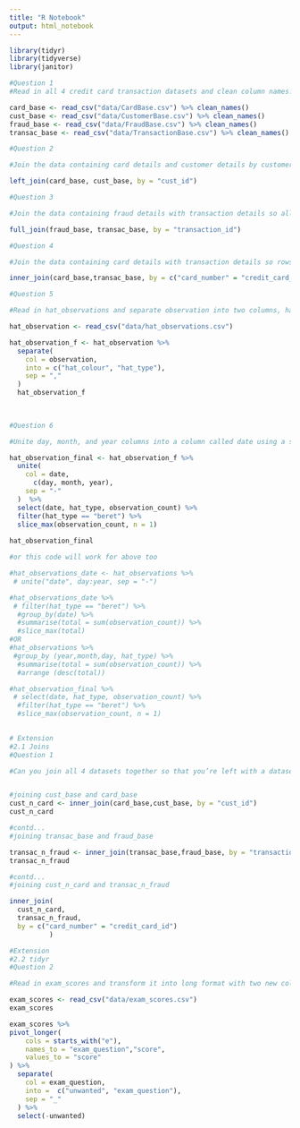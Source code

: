 ```yaml
---
title: "R Notebook"
output: html_notebook
---
```


```r
library(tidyr)
library(tidyverse)
library(janitor)
```

```r
#Question 1
#Read in all 4 credit card transaction datasets and clean column names.

card_base <- read_csv("data/CardBase.csv") %>% clean_names()
cust_base <- read_csv("data/CustomerBase.csv") %>% clean_names()
fraud_base <- read_csv("data/FraudBase.csv") %>% clean_names()
transac_base <- read_csv("data/TransactionBase.csv") %>% clean_names()
```


```r
#Question 2

#Join the data containing card details and customer details by customer id, so that all records of card details and any matching records in customer details are kept. Before you run the code, think about how many rows you expect to see after joining.

left_join(card_base, cust_base, by = "cust_id")
```
```r
#Question 3

#Join the data containing fraud details with transaction details so all rows of both tables are kept. What does the resulting row number tell you?

full_join(fraud_base, transac_base, by = "transaction_id")

```
```r
#Question 4

#Join the data containing card details with transaction details so rows from the first which have matching ones in the second are returned.

inner_join(card_base,transac_base, by = c("card_number" = "credit_card_id"))

```
```r
#Question 5

#Read in hat_observations and separate observation into two columns, hat_colour and hat_type

hat_observation <- read_csv("data/hat_observations.csv") 

hat_observation_f <- hat_observation %>% 
  separate(
    col = observation,
    into = c("hat_colour", "hat_type"),
    sep = ","
  ) 
  hat_observation_f
  
  
```



```r

#Question 6

#Unite day, month, and year columns into a column called date using a suitable separator. Then find the date where the most berets were observed.

hat_observation_final <- hat_observation_f %>% 
  unite(
    col = date,
      c(day, month, year),
    sep = "-"
  )  %>% 
  select(date, hat_type, observation_count) %>% 
  filter(hat_type == "beret") %>% 
  slice_max(observation_count, n = 1)
  
hat_observation_final
```

```r
#or this code will work for above too

#hat_observations_date <- hat_observations %>% 
 # unite("date", day:year, sep = "-") 

#hat_observations_date %>% 
 # filter(hat_type == "beret") %>% 
  #group_by(date) %>% 
  #summarise(total = sum(observation_count)) %>% 
  #slice_max(total)
#OR
#hat_observations %>% 
 #group_by (year,month,day, hat_type) %>% 
  #summarise(total = sum(observation_count)) %>% 
  #arrange (desc(total))

```


```r
#hat_observation_final %>% 
 # select(date, hat_type, observation_count) %>% 
  #filter(hat_type == "beret") %>% 
  #slice_max(observation_count, n = 1)
  
```



```r

# Extension
#2.1 Joins
#Question 1

#Can you join all 4 datasets together so that you’re left with a dataset that looks like below with 109 rows and 12 columns?


#joining cust_base and card_base
cust_n_card <- inner_join(card_base,cust_base, by = "cust_id")
cust_n_card

```
```r

#contd...
#joining transac_base and fraud_base

transac_n_fraud <- inner_join(transac_base,fraud_base, by = "transaction_id")
transac_n_fraud
```
```r
#contd...
#joining cust_n_card and transac_n_fraud

inner_join(
  cust_n_card,
  transac_n_fraud, 
  by = c("card_number" = "credit_card_id")
          )
```
```r
#Extension
#2.2 tidyr
#Question 2

#Read in exam_scores and transform it into long format with two new columns exam_question and score. Then, using separate and select, remove superfluous information from the values in exam_question

exam_scores <- read_csv("data/exam_scores.csv")
exam_scores

```
```r
exam_scores %>% 
pivot_longer(
    cols = starts_with("e"),
    names_to = "exam_question","score", 
    values_to = "score"
) %>% 
  separate(
    col = exam_question,
    into =  c("unwanted", "exam_question"),
    sep = "_"
  ) %>% 
  select(-unwanted)

```

